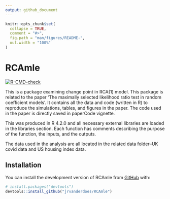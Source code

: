 ```yaml
---
output: github_document
---
```


<!-- README.md is generated from README.Rmd. Please edit that file -->

```r
knitr::opts_chunk$set(
  collapse = TRUE,
  comment = "#>",
  fig.path = "man/figures/README-",
  out.width = "100%"
)
```

# RCAmle

<!-- badges: start -->
[![R-CMD-check](https://github.com/jrvanderdoes/RCAmlr/actions/workflows/R-CMD-check.yaml/badge.svg)](https://github.com/jrvanderdoes/RCAmlr/actions/workflows/R-CMD-check.yaml)
<!-- badges: end -->

This is a package examining change point in RCA(1) model. This package is related to the paper 'The maximally selected likelihood ratio test in random coefficient models'. It contains all the data and code (written in R) to reproduce the simulations, tables, and figures in the paper. The code used in the paper is directly saved in paperCode vignette.

This was produced in R 4.2.0 and all necessary external libraries are loaded in the libraries section. Each function has comments describing the purpose of the function, the inputs, and the outputs.

The data used in the analysis are all located in the related data folder--UK covid data and US housing index data.


## Installation

You can install the development version of RCAmle from [GitHub](https://github.com/) with:

``` r
# install.packages("devtools")
devtools::install_github("jrvanderdoes/RCAmle")
```
